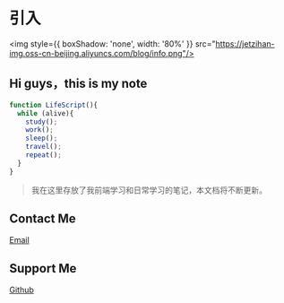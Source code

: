 
[//]: # (import Context from '../../components/Context')

[//]: # (import dt from './_meta.json')

[//]: # (<Context json={dt} title={'note'} />)

# 引入

<img style={{ boxShadow: 'none', width: '80%' }} src="https://jetzihan-img.oss-cn-beijing.aliyuncs.com/blog/info.png"/>

## Hi guys，this is my note

```js
function LifeScript(){
  while (alive){
    study();
    work();
    sleep();
    travel();
    repeat();
  }
}
```

> 我在这里存放了我前端学习和日常学习的笔记，本文档将不断更新。

## Contact Me

<Callout emoji="📧">
  <a href="nansang2000@gmail.com" rel="noreferrer" target="_blank">Email</a>
</Callout>

## Support Me

<Callout emoji="⭐">
  <a href="https://github.com/nansang2000/" rel="noreferrer" target="_blank">Github</a>
</Callout>
